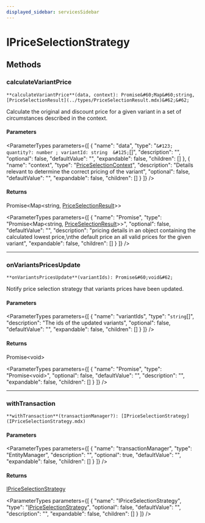 ```yaml
---
displayed_sidebar: servicesSidebar
---
```



# IPriceSelectionStrategy

## Methods

### calculateVariantPrice

`**calculateVariantPrice**(data, context): Promise&#60;Map&#60;string, [PriceSelectionResult](../types/PriceSelectionResult.mdx)&#62;&#62;`

Calculate the original and discount price for a given variant in a set of
circumstances described in the context.

#### Parameters

<ParameterTypes parameters={[
  {
    "name": "data",
    "type": "`&#123; quantity?: number ; variantId: string  &#125;`[]",
    "description": "",
    "optional": false,
    "defaultValue": "",
    "expandable": false,
    "children": []
  },
  {
    "name": "context",
    "type": "[PriceSelectionContext](../types/PriceSelectionContext.mdx)",
    "description": "Details relevant to determine the correct pricing of the variant",
    "optional": false,
    "defaultValue": "",
    "expandable": false,
    "children": []
  }
]} />

#### Returns

Promise&#60;Map&#60;string, [PriceSelectionResult](../types/PriceSelectionResult.mdx)&#62;&#62;

<ParameterTypes parameters={[
  {
    "name": "Promise",
    "type": "Promise&#60;Map&#60;string, [PriceSelectionResult](../types/PriceSelectionResult.mdx)&#62;&#62;",
    "optional": false,
    "defaultValue": "",
    "description": "pricing details in an object containing the calculated lowest price,\nthe default price an all valid prices for the given variant",
    "expandable": false,
    "children": []
  }
]} />

___

### onVariantsPricesUpdate

`**onVariantsPricesUpdate**(variantIds): Promise&#60;void&#62;`

Notify price selection strategy that variants prices have been updated.

#### Parameters

<ParameterTypes parameters={[
  {
    "name": "variantIds",
    "type": "`string`[]",
    "description": "The ids of the updated variants",
    "optional": false,
    "defaultValue": "",
    "expandable": false,
    "children": []
  }
]} />

#### Returns

Promise&#60;void&#62;

<ParameterTypes parameters={[
  {
    "name": "Promise",
    "type": "Promise&#60;void&#62;",
    "optional": false,
    "defaultValue": "",
    "description": "",
    "expandable": false,
    "children": []
  }
]} />

___

### withTransaction

`**withTransaction**(transactionManager?): [IPriceSelectionStrategy](IPriceSelectionStrategy.mdx)`

#### Parameters

<ParameterTypes parameters={[
  {
    "name": "transactionManager",
    "type": "EntityManager",
    "description": "",
    "optional": true,
    "defaultValue": "",
    "expandable": false,
    "children": []
  }
]} />

#### Returns

[IPriceSelectionStrategy](IPriceSelectionStrategy.mdx)

<ParameterTypes parameters={[
  {
    "name": "IPriceSelectionStrategy",
    "type": "[IPriceSelectionStrategy](IPriceSelectionStrategy.mdx)",
    "optional": false,
    "defaultValue": "",
    "description": "",
    "expandable": false,
    "children": []
  }
]} />
